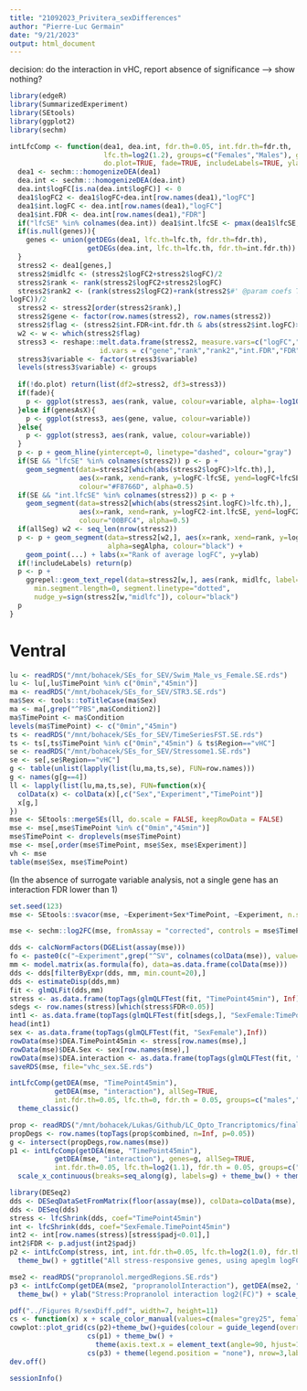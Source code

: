 ```yaml
---
title: "21092023_Privitera_sexDifferences"
author: "Pierre-Luc Germain"
date: "9/21/2023"
output: html_document
---
```


decision: do the interaction in vHC, report absence of significance --> show nothing?

```r
library(edgeR)
library(SummarizedExperiment)
library(SEtools)
library(ggplot2)
library(sechm)
```


```r
intLfcComp <- function(dea1, dea.int, fdr.th=0.05, int.fdr.th=fdr.th, ..., SE=TRUE, allSeg=FALSE,
                       lfc.th=log2(1.2), groups=c("Females","Males"), genes=NULL, segAlpha=0.5, genesAsX=FALSE,
                       do.plot=TRUE, fade=TRUE, includeLabels=TRUE, ylab="log2(FC) upon stress"){
  dea1 <- sechm:::homogenizeDEA(dea1)
  dea.int <- sechm:::homogenizeDEA(dea.int)
  dea.int$logFC[is.na(dea.int$logFC)] <- 0
  dea1$logFC2 <- dea1$logFC+dea.int[row.names(dea1),"logFC"]
  dea1$int.logFC <- dea.int[row.names(dea1),"logFC"]
  dea1$int.FDR <- dea.int[row.names(dea1),"FDR"]
  if("lfcSE" %in% colnames(dea.int)) dea1$int.lfcSE <- pmax(dea1$lfcSE,dea.int[row.names(dea1),"lfcSE"])
  if(is.null(genes)){
    genes <- union(getDEGs(dea1, lfc.th=lfc.th, fdr.th=fdr.th),
                   getDEGs(dea.int, lfc.th=lfc.th, fdr.th=int.fdr.th))
  }
  stress2 <- dea1[genes,]
  stress2$midlfc <- (stress2$logFC2+stress2$logFC)/2
  stress2$rank <- rank(stress2$logFC2+stress2$logFC)
  stress2$rank2 <- (rank(stress2$logFC2)+rank(stress2$#' @param coefs The interaction coefficients to test (default all)
logFC))/2
  stress2 <- stress2[order(stress2$rank),]
  stress2$gene <- factor(row.names(stress2), row.names(stress2))
  stress2$flag <- (stress2$int.FDR<int.fdr.th & abs(stress2$int.logFC)>lfc.th)
  w2 <- w <- which(stress2$flag)
  stress3 <- reshape::melt.data.frame(stress2, measure.vars=c("logFC","logFC2"),
                      id.vars = c("gene","rank","rank2","int.FDR","FDR","flag"))
  stress3$variable <- factor(stress3$variable)
  levels(stress3$variable) <- groups
  
  if(!do.plot) return(list(df2=stress2, df3=stress3))
  if(fade){
    p <- ggplot(stress3, aes(rank, value, colour=variable, alpha=-log10(int.FDR)))
  }else if(genesAsX){
    p <- ggplot(stress3, aes(gene, value, colour=variable))
  }else{
    p <- ggplot(stress3, aes(rank, value, colour=variable))
  }
  p <- p + geom_hline(yintercept=0, linetype="dashed", colour="gray")
  if(SE && "lfcSE" %in% colnames(stress2)) p <- p + 
    geom_segment(data=stress2[which(abs(stress2$logFC)>lfc.th),],
                 aes(x=rank, xend=rank, y=logFC-lfcSE, yend=logFC+lfcSE),
                 colour="#F8766D", alpha=0.5)
  if(SE && "int.lfcSE" %in% colnames(stress2)) p <- p + 
    geom_segment(data=stress2[which(abs(stress2$int.logFC)>lfc.th),],
                 aes(x=rank, xend=rank, y=logFC2-int.lfcSE, yend=logFC2+int.lfcSE),
                 colour="00BFC4", alpha=0.5)
  if(allSeg) w2 <- seq_len(nrow(stress2))
  p <- p + geom_segment(data=stress2[w2,], aes(x=rank, xend=rank, y=logFC, yend=logFC2),
                        alpha=segAlpha, colour="black") + 
    geom_point(...) + labs(x="Rank of average logFC", y=ylab)
  if(!includeLabels) return(p)
  p <- p +
    ggrepel::geom_text_repel(data=stress2[w,], aes(rank, midlfc, label=gene), 
      min.segment.length=0, segment.linetype="dotted",
      nudge_y=sign(stress2[w,"midlfc"]), colour="black")
  p
}
```



# Ventral

```r
lu <- readRDS("/mnt/bohacek/SEs_for_SEV/Swim_Male_vs_Female.SE.rds")
lu <- lu[,lu$TimePoint %in% c("0min","45min")]
ma <- readRDS("/mnt/bohacek/SEs_for_SEV/STR3.SE.rds")
ma$Sex <- tools::toTitleCase(ma$Sex)
ma <- ma[,grep("^PBS",ma$Condition2)]
ma$TimePoint <- ma$Condition
levels(ma$TimePoint) <- c("0min","45min")
ts <- readRDS("/mnt/bohacek/SEs_for_SEV/TimeSeriesFST.SE.rds")
ts <- ts[,ts$TimePoint %in% c("0min","45min") & ts$Region=="vHC"]
se <- readRDS("/mnt/bohacek/SEs_for_SEV/Stressome1.SE.rds")
se <- se[,se$Region=="vHC"]
g <- table(unlist(lapply(list(lu,ma,ts,se), FUN=row.names)))
g <- names(g[g==4])
ll <- lapply(list(lu,ma,ts,se), FUN=function(x){
  colData(x) <- colData(x)[,c("Sex","Experiment","TimePoint")]
  x[g,]
})
mse <- SEtools::mergeSEs(ll, do.scale = FALSE, keepRowData = FALSE)
mse <- mse[,mse$TimePoint %in% c("0min","45min")]
mse$TimePoint <- droplevels(mse$TimePoint)
mse <- mse[,order(mse$TimePoint, mse$Sex, mse$Experiment)]
vh <- mse
table(mse$Sex, mse$TimePoint)
```

(In the absence of surrogate variable analysis, not a single gene has an interaction FDR lower than 1)

```r
set.seed(123)
mse <- SEtools::svacor(mse, ~Experiment+Sex*TimePoint, ~Experiment, n.sv=3)
```

```r
mse <- sechm::log2FC(mse, fromAssay = "corrected", controls = mse$TimePoint=="0min", isLog=TRUE)
```

```r
dds <- calcNormFactors(DGEList(assay(mse)))
fo <- paste0(c("~Experiment",grep("^SV", colnames(colData(mse)), value=TRUE), "Sex*TimePoint"), collapse="+")
mm <- model.matrix(as.formula(fo), data=as.data.frame(colData(mse)))
dds <- dds[filterByExpr(dds, mm, min.count=20),]
dds <- estimateDisp(dds,mm)
fit <- glmQLFit(dds,mm)
stress <- as.data.frame(topTags(glmQLFTest(fit, "TimePoint45min"), Inf))
sdegs <- row.names(stress)[which(stress$FDR<0.05)]
int1 <- as.data.frame(topTags(glmQLFTest(fit[sdegs,], "SexFemale:TimePoint45min"), Inf))
head(int1)
sex <- as.data.frame(topTags(glmQLFTest(fit, "SexFemale"),Inf))
rowData(mse)$DEA.TimePoint45min <- stress[row.names(mse),]
rowData(mse)$DEA.Sex <- sex[row.names(mse),]
rowData(mse)$DEA.interaction <- as.data.frame(topTags(glmQLFTest(fit, "SexFemale:TimePoint45min"), Inf))[row.names(mse),]
saveRDS(mse, file="vhc_sex.SE.rds")
```


```r
intLfcComp(getDEA(mse, "TimePoint45min"),
           getDEA(mse, "interaction"), allSeg=TRUE,
           int.fdr.th=0.05, lfc.th=0, fdr.th = 0.05, groups=c("males","females"), fade=FALSE) +
  theme_classic()
```



```r
prop <- readRDS("/mnt/bohacek/Lukas/Github/LC_Opto_Trancriptomics/final_data/propInteractions.rds")
propDegs <- row.names(topTags(prop$combined, n=Inf, p=0.05))
g <- intersect(propDegs,row.names(mse))
p1 <- intLfcComp(getDEA(mse, "TimePoint45min"),
           getDEA(mse, "interaction"), genes=g, allSeg=TRUE,
           int.fdr.th=0.05, lfc.th=log2(1.1), fdr.th = 0.05, groups=c("Males","Females"), fade=FALSE) + 
  scale_x_continuous(breaks=seq_along(g), labels=g) + theme_bw() + theme(axis.text.x = element_text(angle=90, hjust=1, vjust=0.5)) + ggtitle("Propranolol-sensitive stress genes")
```



```r
library(DESeq2)
dds <- DESeqDataSetFromMatrix(floor(assay(mse)), colData=colData(mse), design=mm)
dds <- DESeq(dds)
stress <- lfcShrink(dds, coef="TimePoint45min")
int <- lfcShrink(dds, coef="SexFemale.TimePoint45min")
int2 <- int[row.names(stress)[stress$padj<0.01],]
int2$FDR <- p.adjust(int2$padj)
p2 <- intLfcComp(stress, int, int.fdr.th=0.05, lfc.th=log2(1.0), fdr.th = 0.01, groups=c("males","females"), fade=FALSE, size=1) + 
  theme_bw() + ggtitle("All stress-responsive genes, using apeglm logFC shrinkage")
```



```r
mse2 <- readRDS("propranolol.mergedRegions.SE.rds")
p3 <- intLfcComp(getDEA(mse2, "propranololInteraction"), getDEA(mse2, "propranololInteractionFemales"), genes=propDegs, allSeg=TRUE, int.fdr.th=0.05, lfc.th=0.05, fdr.th = 0.05, groups=c("males","females"), fade=FALSE, segAlpha = 0.3) + 
  theme_bw() + ylab("Stress:Propranolol interaction log2(FC)") + scale_x_continuous(breaks=seq_along(g), labels=g) + theme(axis.text.x = element_text(angle=90, hjust=1, vjust=0.5)) + ggtitle("Propranolol-sensitive stress genes")
```

```r
pdf("../Figures R/sexDiff.pdf", width=7, height=11)
cs <- function(x) x + scale_color_manual(values=c(males="grey25", females="darkseagreen",Males="grey25", Females="darkseagreen")) + labs(color="Sex")
cowplot::plot_grid(cs(p2)+theme_bw()+guides(colour = guide_legend(override.aes = list(size=3))),
                   cs(p1) + theme_bw() + 
                     theme(axis.text.x = element_text(angle=90, hjust=1, vjust=0.5), legend.position = "none"), 
                   cs(p3) + theme(legend.position = "none"), nrow=3,labels="auto",scale=0.95)
dev.off()
```


```r
sessionInfo()
```

